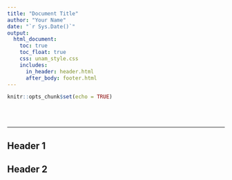 ```yaml
---
title: "Document Title"
author: "Your Name"
date: "`r Sys.Date()`"
output: 
  html_document:
    toc: true
    toc_float: true
    css: unam_style.css
    includes: 
      in_header: header.html
      after_body: footer.html
---
```


```r
knitr::opts_chunk$set(echo = TRUE)
```

<br><br>

***

## Header 1

## Header 2

